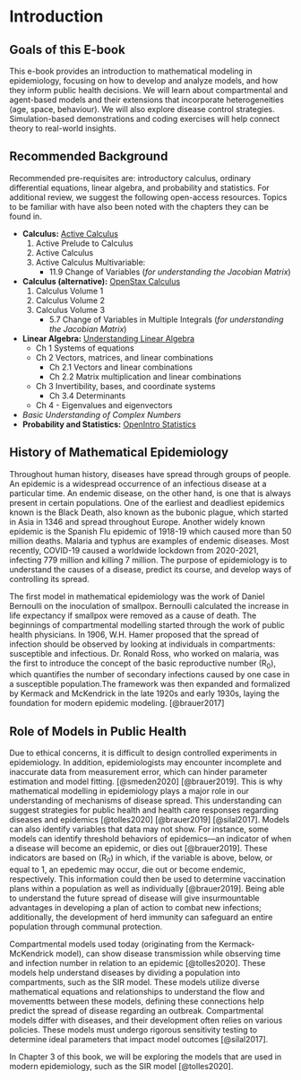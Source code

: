 # Introduction

## Goals of this E-book {#sec:goal}

This e-book provides an introduction to mathematical modeling in epidemiology, focusing on how to develop and analyze models, and how they inform public health decisions. We will learn about compartmental and agent-based models and their extensions that incorporate heterogeneities (age, space, behaviour). We will also explore disease control strategies. Simulation-based demonstrations and coding exercises will help connect theory to real-world insights.

## Recommended Background

Recommended pre-requisites are: introductory calculus, ordinary differential equations, linear algebra, and probability and statistics. For additional review, we suggest the following open-access resources. Topics to be familiar with have also been noted with the chapters they can be found in.  


- **Calculus:** [Active Calculus](https://activecalculus.org/ "Active Calculus Main Page")
    1. Active Prelude to Calculus
    2. Active Calculus
    3. Active Calculus Multivariable: 
        - 11.9 Change of Variables (*for understanding the Jacobian Matrix*)
<br>
- **Calculus (alternative):** [OpenStax Calculus](https://openstax.org/subjects/math "OpenStax Math Main Page")
    1. Calculus Volume 1
    2. Calculus Volume 2
    3. Calculus Volume 3
        - 5.7 Change of Variables in Multiple Integrals (*for understanding the Jacobian Matrix*)
<br>
- **Linear Algebra:** [Understanding Linear Algebra](https://understandinglinearalgebra.org/home.html "Understanding Linear Algebra Homepage")
    - Ch 1 Systems of equations
    - Ch 2 Vectors, matrices, and linear combinations
        - Ch 2.1 Vectors and linear combinations
        - Ch 2.2 Matrix multiplication and linear combinations
    - Ch 3 Invertibility, bases, and coordinate systems
        - Ch 3.4 Determinants
    - Ch 4 - Eigenvalues and eigenvectors  
- *Basic Understanding of Complex Numbers*
<br>
- **Probability and Statistics:** [OpenIntro Statistics](https://www.openintro.org/book/os/ "OpenIntro Statistics Homepage")


## History of Mathematical Epidemiology

Throughout human history, diseases have spread through groups of people. An epidemic is a widespread occurrence of an infectious disease at a particular time. An endemic disease, on the other hand, is one that is always present in certain populations. One of the earliest and deadliest epidemics known is the Black Death, also known as the bubonic plague, which started in Asia in 1346 and spread throughout Europe. Another widely known epidemic is the Spanish Flu epidemic of 1918-19 which caused more than 50 million deaths. Malaria and typhus are examples of endemic diseases. Most recently, COVID-19 caused a worldwide lockdown from 2020-2021, infecting 779 million and killing 7 million. The purpose of epidemiology is to understand the causes of a disease, predict its course, and develop ways of controlling its spread.

The first model in mathematical epidemiology was the work of Daniel Bernoulli on the inoculation of smallpox. Bernoulli calculated the increase in life expectancy if smallpox were removed as a cause of death. The beginnings of compartmental modelling started through the work of public health physicians. In 1906, W.H. Hamer proposed that the spread of infection should be observed by looking at individuals in compartments: susceptible and infectious. Dr. Ronald Ross, who worked on malaria, was the first to introduce the concept of the basic reproductive number (R~0~), which quantifies the number of secondary infections caused by one case in a susceptible population.The framework was then expanded and formalized by Kermack and McKendrick in the late 1920s and early 1930s, laying the foundation for modern epidemic modeling. [@brauer2017]

## Role of Models in Public Health

Due to ethical concerns, it is difficult to design controlled experiments in epidemiology. In addition, epidemiologists may encounter incomplete and inaccurate data from measurement error, which can hinder parameter estimation and model fitting. [@smeden2020] [@brauer2019]. This is why mathematical modelling in epidemiology plays a major role in our understanding of mechanisms of disease spread. This understanding can suggest strategies for public health and health care responses regarding diseases and epidemics [@tolles2020] [@brauer2019] [@silal2017]. Models can also identify variables that data may not show. For instance, some models can identify threshold behaviors of epidemics—an indicator of when a disease will become an epidemic, or dies out [@brauer2019]. These indicators are based on (R~0~) in which, if the variable is above, below, or equal to 1, an epedemic may occur, die out or become endemic, respectively. This information could then be used to determine vaccination plans within a population as well as individually [@brauer2019]. Being able to understand the future spread of disease will give insurmountable advantages in developing a plan of action to combat new infections; additionally, the development of herd immunity can safeguard an entire population through communal protection.

Compartmental models used today (originating from the Kermack-McKendrick model), can show disease transmission while observing time and infection number in relation to an epidemic [@tolles2020]. These models help understand diseases by dividing a population into compartments, such as the SIR model. These models utilize diverse mathematical equations and relationships to understand the flow and movementts between these models, defining these connections help predict the spread of disease regarding an outbreak. Compartmental models differ with diseases, and their development often relies on various policies. These models must undergo rigorous sensitivity testing to determine ideal parameters that impact model outcomes [@silal2017].

In Chapter 3 of this book, we will be exploring the models that are used in modern epidemiology, such as the SIR model [@tolles2020].